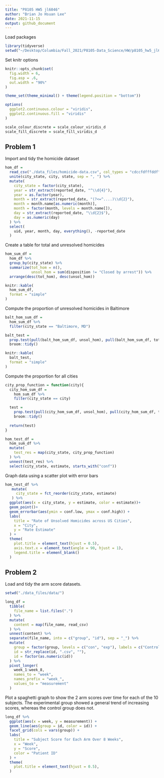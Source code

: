 ```yaml
---
title: "P8105 HW5 jl6046"
author: "Brian Jo Hsuan Lee"
date: 2021-11-15
output: github_document
---
```


Load packages
```r
library(tidyverse)
setwd("~/Desktop/Columbia/Fall_2021/P8105-Data_Science/HW/p8105_hw5_jl6046/")
```

Set knitr options
```r
knitr::opts_chunk$set(
  fig.width = 6,
  fig.asp = .6,
  out.width = "90%"
)

theme_set(theme_minimal() + theme(legend.position = "bottom"))

options(
  ggplot2.continuous.colour = "viridis",
  ggplot2.continuous.fill = "viridis"
)

scale_colour_discrete = scale_colour_viridis_d
scale_fill_discrete = scale_fill_viridis_d
```

## Problem 1

Import and tidy the homicide dataset
```r
hom_df = 
  read_csv("./data_files/homicide-data.csv", col_types = "cdccfdfffddf") %>% 
  unite(city_state, city, state, sep = ", ") %>% 
  mutate(
    city_state = factor(city_state),
    year = str_extract(reported_date, "^\\d{4}"),
    year = as.factor(year),
    month = str_extract(reported_date, "(?<=^....)\\d{2}"),
    month = month.name[as.numeric(month)],
    month = factor(month, levels = month.name[]),
    day = str_extract(reported_date, "\\d{2}$"),
    day = as.numeric(day)
  ) %>% 
  select(
    uid, year, month, day, everything(), -reported_date
  )
```

Create a table for total and unresolved homicides
```r
hom_sum_df = 
  hom_df %>% 
  group_by(city_state) %>% 
  summarize(tot_hom = n(),
            unsol_hom = sum(disposition != "Closed by arrest")) %>% 
  arrange(desc(tot_hom), desc(unsol_hom))

knitr::kable(
  hom_sum_df,
  format = "simple"
)
```

Compute the proportion of unresolved homicides in Baltimore
```r
balt_hom_sum_df =
  hom_sum_df %>% 
  filter(city_state == "Baltimore, MD")

balt_test = 
  prop.test(pull(balt_hom_sum_df, unsol_hom), pull(balt_hom_sum_df, tot_hom)) %>% 
  broom::tidy()

knitr::kable(
  balt_test,
  format = "simple"
)
```

Compute the proportion for all cities
```r
city_prop_function = function(city){
  city_hom_sum_df =
    hom_sum_df %>% 
    filter(city_state == city)

  test = 
    prop.test(pull(city_hom_sum_df, unsol_hom), pull(city_hom_sum_df, tot_hom)) %>% 
    broom::tidy()
  
  return(test)
}

hom_test_df = 
  hom_sum_df %>% 
  mutate(
    test_res = map(city_state, city_prop_function)
  ) %>% 
  unnest(test_res) %>% 
  select(city_state, estimate, starts_with("conf"))
```

Graph data using a scatter plot with error bars
```r
hom_test_df %>% 
   mutate(
     city_state = fct_reorder(city_state, estimate)
   ) %>% 
  ggplot(aes(x = city_state, y = estimate, color = estimate))+
  geom_point()+
  geom_errorbar(aes(ymin = conf.low, ymax = conf.high)) +
  labs(
    title = "Rate of Unsolved Homicides across US Cities",
    x = "City",
    y = "Rate Estimate"
  ) +
  theme(
    plot.title = element_text(hjust = 0.5),
    axis.text.x = element_text(angle = 90, hjust = 1),
    legend.title = element_blank()
  )
```

## Problem 2

Load and tidy the arm score datasets. 
```r
setwd("./data_files/data/")

long_df = 
  tibble(
    file_name = list.files(".")
  ) %>% 
  mutate(
    content = map(file_name, read_csv)
  ) %>% 
  unnest(content) %>% 
  separate(file_name, into = c("group", "id"), sep = "_") %>% 
  mutate(
    group = factor(group, levels = c("con", "exp"), labels = c("Control", "Experimental")),
    id = str_replace(id, ".csv", ""),
    id = factor(as.numeric(id))
  ) %>% 
  pivot_longer(
    week_1:week_8,
    names_to = "week",
    names_prefix = "week_",
    values_to = "measurement"
  ) 
```

Plot a spaghetti graph to show the 2 arm scores over time for each of the 10 subjects. The experimental group showed a general trend of increasing scores, whereas the control group does not. 
```r
long_df %>% 
  ggplot(aes(x = week, y = measurement)) +
  geom_line(aes(group = id, color = id)) +
  facet_grid(cols = vars(group)) +
  labs(
    title = "Subject Score for Each Arm Over 8 Weeks",
    x = "Week",
    y = "Score",
    color = "Patient ID"
  ) +
  theme(
    plot.title = element_text(hjust = 0.5),
  )
```

